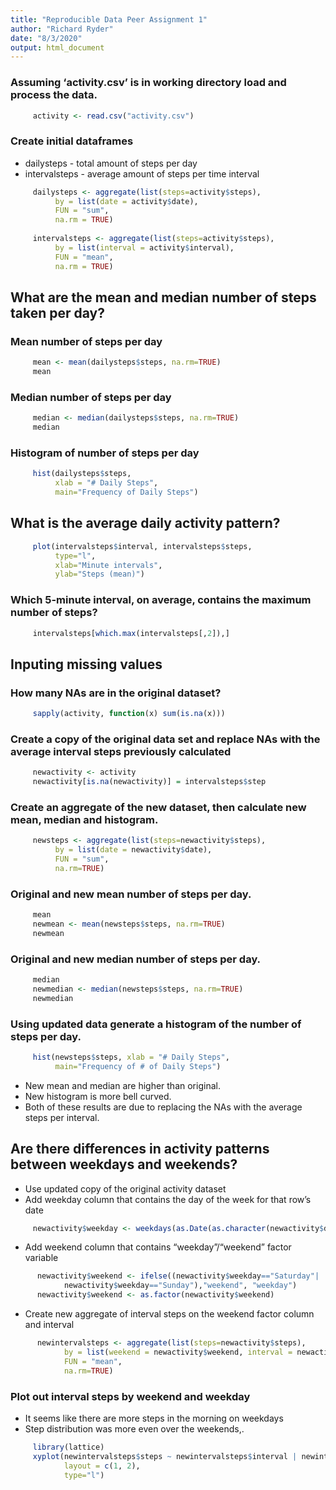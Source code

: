 ```yaml
---
title: "Reproducible Data Peer Assignment 1"
author: "Richard Ryder"
date: "8/3/2020"
output: html_document
---
```


###  Assuming 'activity.csv' is in working directory load and process the data.
```r
     activity <- read.csv("activity.csv")
```
     
###  Create initial dataframes
 - dailysteps - total amount of steps per day
 - intervalsteps - average amount of steps per time interval
```r
     dailysteps <- aggregate(list(steps=activity$steps), 
          by = list(date = activity$date), 
          FUN = "sum", 
          na.rm = TRUE)
     
     intervalsteps <- aggregate(list(steps=activity$steps), 
          by = list(interval = activity$interval), 
          FUN = "mean", 
          na.rm = TRUE)
```
 
## What are the mean and median number of steps taken per day?
### Mean number of steps per day
```r
     mean <- mean(dailysteps$steps, na.rm=TRUE)
     mean
```
### Median number of steps per day
```r
     median <- median(dailysteps$steps, na.rm=TRUE)
     median
```
### Histogram of number of steps per day
```r
     hist(dailysteps$steps, 
          xlab = "# Daily Steps", 
          main="Frequency of Daily Steps")
```

## What is the average daily activity pattern?
```r
     plot(intervalsteps$interval, intervalsteps$steps, 
          type="l", 
          xlab="Minute intervals", 
          ylab="Steps (mean)")
```

### Which 5-minute interval, on average, contains the maximum number of steps?
```r
     intervalsteps[which.max(intervalsteps[,2]),]
```

## Inputing missing values

### How many NAs are in the original dataset?
```r
     sapply(activity, function(x) sum(is.na(x)))
```

### Create a copy of the original data set and replace NAs with the average interval steps previously calculated
 
```r
     newactivity <- activity
     newactivity[is.na(newactivity)] = intervalsteps$step
```

### Create an aggregate of the new dataset, then calculate new mean, median and histogram.
```r
     newsteps <- aggregate(list(steps=newactivity$steps), 
          by = list(date = newactivity$date), 
          FUN = "sum", 
          na.rm=TRUE)
```

### Original and new mean number of steps per day.
```r
     mean
     newmean <- mean(newsteps$steps, na.rm=TRUE)
     newmean
```

### Original and new median number of steps per day.
```r
     median
     newmedian <- median(newsteps$steps, na.rm=TRUE)
     newmedian
```

### Using updated data generate a histogram of the number of steps per day.
```r
     hist(newsteps$steps, xlab = "# Daily Steps", 
          main="Frequency of # of Daily Steps")
```

 - New mean and median are higher than original.
 - New histogram is more bell curved.
 - Both of these results are due to replacing the NAs with the average steps per interval.  
 
## Are there differences in activity patterns between weekdays and weekends?
 - Use updated copy of the original activity dataset
 - Add weekday column that contains the day of the week for that row's date

```r
     newactivity$weekday <- weekdays(as.Date(as.character(newactivity$date)))
```

 - Add weekend column that contains "weekday"/"weekend" factor variable
```r
      newactivity$weekend <- ifelse((newactivity$weekday=="Saturday"|
            newactivity$weekday=="Sunday"),"weekend", "weekday")
      newactivity$weekend <- as.factor(newactivity$weekend)
```

 - Create new aggregate of interval steps on the weekend factor column and interval
```r
      newintervalsteps <- aggregate(list(steps=newactivity$steps), 
            by = list(weekend = newactivity$weekend, interval = newactivity$interval), 
            FUN = "mean", 
            na.rm=TRUE)
```

### Plot out interval steps by weekend and weekday
 - It seems like there are more steps in the morning on weekdays 
 - Step distribution was more even over the weekends,.

```r
     library(lattice)
     xyplot(newintervalsteps$steps ~ newintervalsteps$interval | newintervalsteps$weekend, 
            layout = c(1, 2), 
            type="l")
```